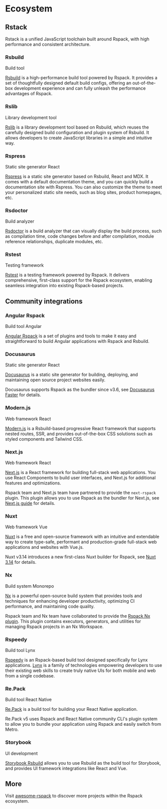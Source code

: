 
# Ecosystem

## Rstack

Rstack is a unified JavaScript toolchain built around Rspack, with high performance and consistent architecture.

### Rsbuild

<Tag color="geekblue">Build tool</Tag>

[Rsbuild](https://github.com/web-infra-dev/rsbuild) is a high-performance build tool powered by Rspack. It provides a set of thoughtfully designed default build configs, offering an out-of-the-box development experience and can fully unleash the performance advantages of Rspack.

### Rslib

<Tag color="geekblue">Library development tool</Tag>

[Rslib](https://github.com/web-infra-dev/rslib) is a library development tool based on Rsbuild, which reuses the carefully designed build configuration and plugin system of Rsbuild. It allows developers to create JavaScript libraries in a simple and intuitive way.

### Rspress

<Tag color="geekblue">Static site generator</Tag>
<Tag color="purple">React</Tag>

[Rspress](https://github.com/web-infra-dev/rspress) is a static site generator based on Rsbuild, React and MDX. It comes with a default documentation theme, and you can quickly build a documentation site with Rspress. You can also customize the theme to meet your personalized static site needs, such as blog sites, product homepages, etc.

### Rsdoctor

<Tag color="geekblue">Build analyzer</Tag>

[Rsdoctor](https://github.com/web-infra-dev/rsdoctor) is a build analyzer that can visually display the build process, such as compilation time, code changes before and after compilation, module reference relationships, duplicate modules, etc.

### Rstest

<Tag color="geekblue">Testing framework</Tag>

[Rstest](https://github.com/web-infra-dev/rstest) is a testing framework powered by Rspack. It delivers comprehensive, first-class support for the Rspack ecosystem, enabling seamless integration into existing Rspack-based projects.

## Community integrations

### Angular Rspack

<Tag color="geekblue">Build tool</Tag>
<Tag color="purple">Angular</Tag>

[Angular Rspack](https://github.com/nrwl/angular-rspack) is a set of plugins and tools to make it easy and straightforward to build Angular applications with Rspack and Rsbuild.

### Docusaurus

<Tag color="geekblue">Static site generator</Tag>
<Tag color="purple">React</Tag>

[Docusaurus](https://docusaurus.io/) is a static site generator for building, deploying, and maintaining open source project websites easily.

Docusaurus supports Rspack as the bundler since v3.6, see [Docusaurus Faster](https://docusaurus.io/blog/releases/3.6#docusaurus-faster) for details.

### Modern.js

<Tag color="geekblue">Web framework</Tag>
<Tag color="purple">React</Tag>

[Modern.js](https://modernjs.dev/en/) is a Rsbuild-based progressive React framework that supports nested routes, SSR, and provides out-of-the-box CSS solutions such as styled components and Tailwind CSS.

### Next.js

<Tag color="geekblue">Web framework</Tag>
<Tag color="purple">React</Tag>

[Next.js](https://nextjs.org/) is a React framework for building full-stack web applications. You use React Components to build user interfaces, and Next.js for additional features and optimizations.

Rspack team and Next.js team have partnered to provide the `next-rspack` plugin. This plugin allows you to use Rspack as the bundler for Next.js, see [Next.js guide](/guide/tech/next) for details.

### Nuxt

<Tag color="geekblue">Web framework</Tag>
<Tag color="purple">Vue</Tag>

[Nuxt](https://nuxt.com/) is a free and open-source framework with an intuitive and extendable way to create type-safe, performant and production-grade full-stack web applications and websites with Vue.js.

Nuxt v3.14 introduces a new first-class Nuxt builder for Rspack, see [Nuxt 3.14](https://nuxt.com/blog/v3-14) for details.

### Nx

<Tag color="geekblue">Build system</Tag>
<Tag color="purple">Monorepo</Tag>

[Nx](https://nx.dev/) is a powerful open-source build system that provides tools and techniques for enhancing developer productivity, optimizing CI performance, and maintaining code quality.

Rspack team and Nx team have collaborated to provide the [Rspack Nx plugin](https://nx.dev/nx-api/rspack). This plugin contains executors, generators, and utilities for managing Rspack projects in an Nx Workspace.

### Rspeedy

<Tag color="geekblue">Build tool</Tag>
<Tag color="purple">Lynx</Tag>

[Rspeedy](https://lynxjs.org/rspeedy/) is an Rspack-based build tool designed specifically for Lynx applications. [Lynx](https://lynxjs.org/) is a family of technologies empowering developers to use their existing web skills to create truly native UIs for both mobile and web from a single codebase.

### Re.Pack

<Tag color="geekblue">Build tool</Tag>
<Tag color="purple">React Native</Tag>

[Re.Pack](https://github.com/callstack/repack) is a build tool for building your React Native application.

Re.Pack v5 uses Rspack and React Native community CLI's plugin system to allow you to bundle your application using Rspack and easily switch from Metro.

### Storybook

<Tag color="geekblue">UI development</Tag>

[Storybook Rsbuild](https://storybook.rsbuild.dev/) allows you to use Rsbuild as the build tool for Storybook, and provides UI framework integrations like React and Vue.

## More

Visit [awesome-rspack](https://github.com/web-infra-dev/awesome-rspack) to discover more projects within the Rspack ecosystem.
